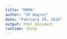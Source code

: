 ```yaml
---
title: "MOMA"
author: "VP Nagraj"
date: "February 29, 2016"
output: html_document
runtime: shiny
---
```

